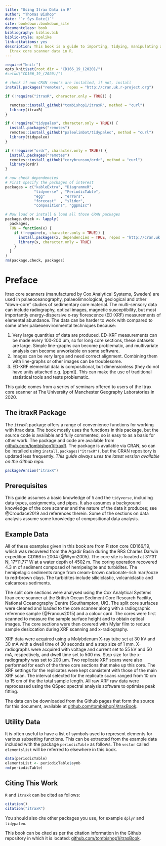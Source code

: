 ```yaml
--- 
title: "Using Itrax Data in R"
author: "Thomas Bishop"
date: "`r Sys.Date()`"
site: bookdown::bookdown_site
documentclass: book
bibliography: biblio.bib
biblio-style: apalike
link-citations: yes
description: This book is a guide to importing, tidying, manipulating and analysing
  Itrax core scanner data in R.
---
```


```r
require("knitr")
opts_knit$set(root.dir = "CD166_19_(2020)/")
#setwd("CD166_19_(2020)/")

# check if non-CRAN repo's are installed, if not, install
install.packages("remotes", repos = "http://cran.uk.r-project.org")

if (!require("itraxR", character.only = TRUE)) {

  remotes::install_github("tombishop1/itraxR", method = "curl")
  library(itraxR)
}

if (!require("tidypaleo", character.only = TRUE)) {
  install.packages("remotes")
  remotes::install_github("paleolimbot/tidypaleo", method = "curl")
  library(tidypaleo)
}

if (!require("ordr", character.only = TRUE)) {
  install.packages("remotes")
  remotes::install_github("corybrunson/ordr", method = "curl")
  library(ordr)
}

# now check dependencies
# First specify the packages of interest
packages = c("kableExtra", "DiagrammeR", 
             "tidyverse" , "PeriodicTable", 
             "egg"       , "errors", 
             "forecast"  , "slider",
             "compositions", "ggpmisc")

# Now load or install & load all those CRAN packages
package.check <- lapply(
  packages,
  FUN = function(x) {
    if (!require(x, character.only = TRUE)) {
      install.packages(x, dependencies = TRUE, repos = "http://cran.uk.r-project.org")
      library(x, character.only = TRUE)
    }
  }
)
rm(package.check, packages)

```

# Preface {-}

Itrax core scanners (manufactured by Cox Analytical Systems, Sweden) are used in palaeoceanography, palaeolimnological, geological and other "down-core" studies of sedimentary core material. The multi-sensory data can include radiography, optical images, magnetic susceptibility, but most importantly energy-dispersive x-ray florescence (ED-XRF) measurements of elemental abundance. The data can be harder to work with compared to some other palaeoenvironmental techniques because:

1. Very large quantities of data are produced. ED-XRF measurements can be made every 100-200 μm, so for long core sections, these datasets are large. Simple line-graphs can become problematic, and multivariate analysis can become unworkable on some software.
2. Images can be very large and need correct alignment. Combining them with line-graphs or other images can be troublesome. 
3. ED-XRF elemental data is compositional, but dimensionless (they do not have units attached e.g. [ppm]). This can make the use of traditional statistical tools and tests problematic. 

This guide comes from a series of seminars offered to users of the Itrax core scanner at The University of Manchester Geography Laboratories in 2020.

## The itraxR Package
The `itraxR` package offers a range of convenience functions for working with Itrax data. The book mostly uses the functions in this package, but the source code is available and fully commented, so is easy to as a basis for other work. The package and code are available from [github.com/tombishop1/itraxR](https://github.com/tombishop1/itraxR). The package is available via CRAN, so can be installed using `install.packages("itraxR")`, but the CRAN repository is updated less frequently. *This guide always uses the latest version available on the Github repo.*

```r
packageVersion("itraxR")
```

## Prerequisites
This guide assumes a basic knowledge of `R` and the `tidyverse`, including data types, assignments, and pipes. It also assumes a background knowledge of the core scanner and the nature of the data it produces; see @Croudace2019 and references therein. Some of the sections on data analysis assume some knowledge of compositional data analysis. 

## Example Data
All of these examples given in this book are from Piston core CD166/19, which was recovered from the Agadir Basin during the RRS Charles Darwin expedition CD166 in 2004 (@Wynn2005). The core site is located at 31°31’ N, 17°11.77’ W at a water depth of 4502 m. The coring operation recovered 4.3 m of sediment composed of hemipelagite and turbidites. The hemipelagic sediments range from cream-brown carbonate-rich marl/ooze to red-brown clays. The turbidites include siliciclastic, volcaniclastic and calcareous sediments.

The split core sections were analysed using the Cox Analytical Systems Itrax core scanner at the British Ocean Sediment Core Research Facility, National Oceanography Centre (Southampton, UK). The split core surfaces were cleaned and loaded to the core scanner along with a radiographic reference sample (@Francus2015) and a colour card. The cores were first scanned to measure the sample surface height and to obtain optical images. The core sections were then covered with Mylar film to reduce sample desiccation during XRF scanning and x-radiography.

XRF data were acquired using a Molybdenum X-ray tube set at 30 kV and 30 mA with a dwell time of 30 seconds and a step size of 1 mm. X-radiographs were acquired with voltage and current set to 55 kV and 50 mA, respectively, and dwell time set to 500 ms. Step size for the x-radiography was set to 200 µm. Two replicate XRF scans were also performed for each of the three core sections that make up this core. The XRF settings for the replicates were kept consistent with those of the main XRF scan. The interval selected for the replicate scans ranged from 10 cm to 15 cm of the the total sample length. All raw XRF raw data were reprocessed using the QSpec spectral analysis software to optimise peak fitting. 

The data can be downloaded from the Github pages that form the source for this document, available at [github.com/tombishop1/itraxBook](https://github.com/tombishop1/itraxBook). 

## Utility Data

It is often useful to have a list of symbols used to represent elements for various subsetting functions. This can be extracted from the example data included with the package `periodicTable` as follows. The `vector` called `elementslist` will be referred to elsewhere in this book. 

```r
data(periodicTable)
elementsList <- periodicTable$symb
rm(periodicTable)
```

## Citing This Work 

`R` and `itraxR` can be cited as follows:

```r
citation()
citation("itraxR")
```

You should also cite other packages you use, for example `dplyr` and `tidypaleo`. 

This book can be cited as per the citation information in the Github repository in which it is located: [github.com/tombishop1/itraxBook](https://github.com/tombishop1/itraxBook). 
